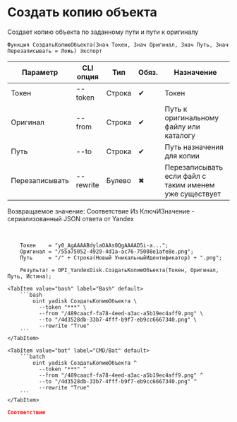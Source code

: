 ﻿---
sidebar_position: 5
description: Создать копию объекта и другие функции для работы с Yandex Disk в Открытом пакете интеграций - бесплатной open-source библиотеке интеграций для 1С:Предприятие 8, OneScript и CLI
keywords: [1C, 1С, 1С:Предприятие, 1С:Предприятие 8.3, API, Интеграция, Сервисы, Обмен, OneScript, CLI, Yandex Disk]
---


# Создать копию объекта
 Создает копию объекта по заданному пути и пути к оригиналу



`Функция СоздатьКопиюОбъекта(Знач Токен, Знач Оригинал, Знач Путь, Знач Перезаписывать = Ложь) Экспорт`

  | Параметр | CLI опция | Тип | Обяз. | Назначение |
  |-|-|-|-|-|
  | Токен | --token | Строка | &#x2714; | Токен |
  | Оригинал | --from | Строка | &#x2714; | Путь к оригинальному файлу или каталогу |
  | Путь | --to | Строка | &#x2714; | Путь назначения для копии |
  | Перезаписывать | --rewrite | Булево | &#x2716; | Перезаписывать если файл с таким именем уже существует |

  
  Возвращаемое значение:   Соответствие Из КлючИЗначение - сериализованный JSON ответа от Yandex

<br/>




```bsl title="Пример использования для 1С:Предприятие/OneScript"
    Токен    = "y0_AgAAAABdylaOAAs0QgAAAAD5i-a...";
    Оригинал = "/55a75052-4929-4d1a-ac76-75008e1afe8e.png";
    Путь     = "/" + Строка(Новый УникальныйИдентификатор) + ".png";

    Результат = OPI_YandexDisk.СоздатьКопиюОбъекта(Токен, Оригинал, Путь, Истина);
```
    

 <Tabs>
  
    <TabItem value="bash" label="Bash" default>
        ```bash
            oint yadisk СоздатьКопиюОбъекта \
              --token "***" \
              --from "/489caacf-fa78-4eed-a3ac-a5b19ec4aff9.png" \
              --to "/4d3528db-33b7-4fff-b9f7-eb9cc6667340.png" \
              --rewrite "True"
        ```
    </TabItem>
  
    <TabItem value="bat" label="CMD/Bat" default>
        ```batch
            oint yadisk СоздатьКопиюОбъекта ^
              --token "***" ^
              --from "/489caacf-fa78-4eed-a3ac-a5b19ec4aff9.png" ^
              --to "/4d3528db-33b7-4fff-b9f7-eb9cc6667340.png" ^
              --rewrite "True"
        ```
    </TabItem>
</Tabs>


```json title="Результат"
Соответствие
```
